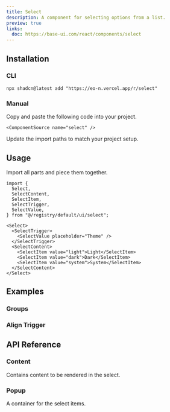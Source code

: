 ```yaml
---
title: Select
description: A component for selecting options from a list.
preview: true
links:
  doc: https://base-ui.com/react/components/select
---
```


<ComponentTabs name="select-demo" />

## Installation

### CLI

```package-install
npx shadcn@latest add "https://eo-n.vercel.app/r/select"
```

### Manual

<Steps>

  <Step>
    Copy and paste the following code into your project.

    <ComponentSource name="select" />

  </Step>
  
  <Step>Update the import paths to match your project setup.</Step>

</Steps>

## Usage

Import all parts and piece them together.

```tsx
import {
  Select,
  SelectContent,
  SelectItem,
  SelectTrigger,
  SelectValue,
} from "@/registry/default/ui/select";
```

```tsx
<Select>
  <SelectTrigger>
    <SelectValue placeholder="Theme" />
  </SelectTrigger>
  <SelectContent>
    <SelectItem value="light">Light</SelectItem>
    <SelectItem value="dark">Dark</SelectItem>
    <SelectItem value="system">System</SelectItem>
  </SelectContent>
</Select>
```

## Examples

### Groups

<ComponentTabs name="select-with-group" />

### Align Trigger

<ComponentTabs name="select-align-trigger" />

## API Reference

### Content

Contains content to be rendered in the select.

<AutoTypeTable path="./types/docs/select.ts" name="ContentProps" />

### Popup

A container for the select items.

<AutoTypeTable path="./types/docs/select.ts" name="PopupProps" />
